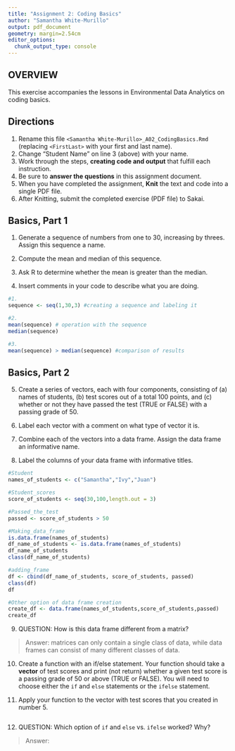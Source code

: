 ```yaml
---
title: "Assignment 2: Coding Basics"
author: "Samantha White-Murillo"
output: pdf_document
geometry: margin=2.54cm
editor_options: 
  chunk_output_type: console
---
```


## OVERVIEW

This exercise accompanies the lessons in Environmental Data Analytics on coding basics.

## Directions

1.  Rename this file `<Samantha White-Murillo>_A02_CodingBasics.Rmd` (replacing `<FirstLast>` with your first and last name).
2.  Change "Student Name" on line 3 (above) with your name.
3.  Work through the steps, **creating code and output** that fulfill each instruction.
4.  Be sure to **answer the questions** in this assignment document.
5.  When you have completed the assignment, **Knit** the text and code into a single PDF file.
6.  After Knitting, submit the completed exercise (PDF file) to Sakai.

## Basics, Part 1

1.  Generate a sequence of numbers from one to 30, increasing by threes. Assign this sequence a name.

2.  Compute the mean and median of this sequence.

3.  Ask R to determine whether the mean is greater than the median.

4.  Insert comments in your code to describe what you are doing.

```r
#1. 
sequence <- seq(1,30,3) #creating a sequence and labeling it

#2. 
mean(sequence) # operation with the sequence
median(sequence)

#3. 
mean(sequence) > median(sequence) #comparison of results

```

## Basics, Part 2

5.  Create a series of vectors, each with four components, consisting of (a) names of students, (b) test scores out of a total 100 points, and (c) whether or not they have passed the test (TRUE or FALSE) with a passing grade of 50.

6.  Label each vector with a comment on what type of vector it is.

7.  Combine each of the vectors into a data frame. Assign the data frame an informative name.

8.  Label the columns of your data frame with informative titles.

```r
#Student
names_of_students <- c("Samantha","Ivy","Juan")

#Student_scores
score_of_students <- seq(30,100,length.out = 3)

#Passed_the_test
passed <- score_of_students > 50

#Making_data_frame
is.data.frame(names_of_students)
df_name_of_students <- is.data.frame(names_of_students)
df_name_of_students
class(df_name_of_students)

#adding_frame
df <- cbind(df_name_of_students, score_of_students, passed)
class(df)
df

#Other option of data frame creation
create_df <- data.frame(names_of_students,score_of_students,passed)
create_df

```

9.  QUESTION: How is this data frame different from a matrix?

> Answer: matrices can only contain a single class of data, while data frames can consist of many different classes of data.

10. Create a function with an if/else statement. Your function should take a **vector** of test scores and print (not return) whether a given test score is a passing grade of 50 or above (TRUE or FALSE). You will need to choose either the `if` and `else` statements or the `ifelse` statement. 

11. Apply your function to the vector with test scores that you created in number 5.

```r



```

12. QUESTION: Which option of `if` and `else` vs. `ifelse` worked? Why?

> Answer:
